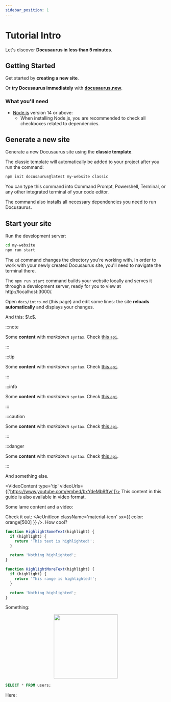 ```yaml
---
sidebar_position: 1
---
```



# Tutorial Intro

Let's discover **Docusaurus in less than 5 minutes**.

## Getting Started

Get started by **creating a new site**.

Or **try Docusaurus immediately** with **[docusaurus.new](https://docusaurus.new)**.

### What you'll need

- [Node.js](https://nodejs.org/en/download/) version 14 or above:
  - When installing Node.js, you are recommended to check all checkboxes related to dependencies.

## Generate a new site

Generate a new Docusaurus site using the **classic template**.

The classic template will automatically be added to your project after you run the command:

```bash
npm init docusaurus@latest my-website classic
```

You can type this command into Command Prompt, Powershell, Terminal, or any other integrated terminal of your code editor.

The command also installs all necessary dependencies you need to run Docusaurus.

## Start your site

Run the development server:

```bash
cd my-website
npm run start
```

The `cd` command changes the directory you're working with. In order to work with your newly created Docusaurus site, you'll need to navigate the terminal there.

The `npm run start` command builds your website locally and serves it through a development server, ready for you to view at http://localhost:3000/.

Open `docs/intro.md` (this page) and edit some lines: the site **reloads automatically** and displays your changes.

And this: $\x$.

:::note

Some **content** with _markdown_ `syntax`. Check [this `api`](#).

:::

:::tip

Some **content** with _markdown_ `syntax`. Check [this `api`](#).

:::

:::info

Some **content** with _markdown_ `syntax`. Check [this `api`](#).

:::

:::caution

Some **content** with _markdown_ `syntax`. Check [this `api`](#).

:::

:::danger

Some **content** with _markdown_ `syntax`. Check [this `api`](#).

:::

And something else.

<VideoContent type='tip' videoUrls={['https://www.youtube.com/embed/bxYdeMb9ffw']}>
	This content in this guide is also available in video format.
</VideoContent>

Some lame content and a video:

<div className="player-wrapper">
<ReactPlayer
  width="100%"
  height="100%"
  className="react-player"
	controls={true}
	playing={false}
	loop={false}
	volume={1}
	muted={false}
	url="https://www.youtube.com/watch?v=KekJ-X9UAD0"
/>
</div>

Check it out: <AcUnitIcon className='material-icon' sx={{ color: orange[500] }} />. How cool?

```js showLineNumbers {2-4,10-12}
function HighlightSomeText(highlight) {
  if (highlight) {
    return 'This text is highlighted!';
  }

  return 'Nothing highlighted';
}

function HighlightMoreText(highlight) {
  if (highlight) {
    return 'This range is highlighted!';
  }

  return 'Nothing highlighted';
}
```

Something:

<p align='center'>
  <img width='200px' src='/img/experiment.png' />
</p>


```sql
SELECT * FROM users;
```

Here:
